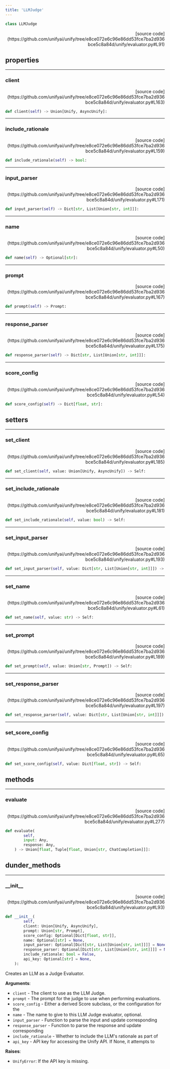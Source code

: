```yaml
---
title: 'LLMJudge'
---
```


```python
class LLMJudge
```

<p align="right">[source code](https://github.com/unifyai/unify/tree/e8ce072e6c96e86dd53fce7ba2d936bce5c8a84d/unify/evaluator.py#L91)</p>



## properties

---

### client

<p align="right">[source code](https://github.com/unifyai/unify/tree/e8ce072e6c96e86dd53fce7ba2d936bce5c8a84d/unify/evaluator.py#L163)</p>

```python
def client(self) -> Union[Unify, AsyncUnify]:
```



---

### include\_rationale

<p align="right">[source code](https://github.com/unifyai/unify/tree/e8ce072e6c96e86dd53fce7ba2d936bce5c8a84d/unify/evaluator.py#L159)</p>

```python
def include_rationale(self) -> bool:
```



---

### input\_parser

<p align="right">[source code](https://github.com/unifyai/unify/tree/e8ce072e6c96e86dd53fce7ba2d936bce5c8a84d/unify/evaluator.py#L171)</p>

```python
def input_parser(self) -> Dict[str, List[Union[str, int]]]:
```



---

### name

<p align="right">[source code](https://github.com/unifyai/unify/tree/e8ce072e6c96e86dd53fce7ba2d936bce5c8a84d/unify/evaluator.py#L50)</p>

```python
def name(self) -> Optional[str]:
```



---

### prompt

<p align="right">[source code](https://github.com/unifyai/unify/tree/e8ce072e6c96e86dd53fce7ba2d936bce5c8a84d/unify/evaluator.py#L167)</p>

```python
def prompt(self) -> Prompt:
```



---

### response\_parser

<p align="right">[source code](https://github.com/unifyai/unify/tree/e8ce072e6c96e86dd53fce7ba2d936bce5c8a84d/unify/evaluator.py#L175)</p>

```python
def response_parser(self) -> Dict[str, List[Union[str, int]]]:
```



---

### score\_config

<p align="right">[source code](https://github.com/unifyai/unify/tree/e8ce072e6c96e86dd53fce7ba2d936bce5c8a84d/unify/evaluator.py#L54)</p>

```python
def score_config(self) -> Dict[float, str]:
```



## setters

---

### set\_client

<p align="right">[source code](https://github.com/unifyai/unify/tree/e8ce072e6c96e86dd53fce7ba2d936bce5c8a84d/unify/evaluator.py#L185)</p>

```python
def set_client(self, value: Union[Unify, AsyncUnify]) -> Self:
```



---

### set\_include\_rationale

<p align="right">[source code](https://github.com/unifyai/unify/tree/e8ce072e6c96e86dd53fce7ba2d936bce5c8a84d/unify/evaluator.py#L181)</p>

```python
def set_include_rationale(self, value: bool) -> Self:
```



---

### set\_input\_parser

<p align="right">[source code](https://github.com/unifyai/unify/tree/e8ce072e6c96e86dd53fce7ba2d936bce5c8a84d/unify/evaluator.py#L193)</p>

```python
def set_input_parser(self, value: Dict[str, List[Union[str, int]]]) -> Self:
```



---

### set\_name

<p align="right">[source code](https://github.com/unifyai/unify/tree/e8ce072e6c96e86dd53fce7ba2d936bce5c8a84d/unify/evaluator.py#L61)</p>

```python
def set_name(self, value: str) -> Self:
```



---

### set\_prompt

<p align="right">[source code](https://github.com/unifyai/unify/tree/e8ce072e6c96e86dd53fce7ba2d936bce5c8a84d/unify/evaluator.py#L189)</p>

```python
def set_prompt(self, value: Union[str, Prompt]) -> Self:
```



---

### set\_response\_parser

<p align="right">[source code](https://github.com/unifyai/unify/tree/e8ce072e6c96e86dd53fce7ba2d936bce5c8a84d/unify/evaluator.py#L197)</p>

```python
def set_response_parser(self, value: Dict[str, List[Union[str, int]]]) -> Self:
```



---

### set\_score\_config

<p align="right">[source code](https://github.com/unifyai/unify/tree/e8ce072e6c96e86dd53fce7ba2d936bce5c8a84d/unify/evaluator.py#L65)</p>

```python
def set_score_config(self, value: Dict[float, str]) -> Self:
```



## methods

---

### evaluate

<p align="right">[source code](https://github.com/unifyai/unify/tree/e8ce072e6c96e86dd53fce7ba2d936bce5c8a84d/unify/evaluator.py#L277)</p>

```python
def evaluate(
        self,
        input: Any,
        response: Any,
    ) -> Union[float, Tuple[float, Union[str, ChatCompletion]]]:
```



## dunder_methods

---

### \_\_init\_\_

<p align="right">[source code](https://github.com/unifyai/unify/tree/e8ce072e6c96e86dd53fce7ba2d936bce5c8a84d/unify/evaluator.py#L93)</p>

```python
def __init__(
        self,
        client: Union[Unify, AsyncUnify],
        prompt: Union[str, Prompt],
        score_config: Optional[Dict[float, str]],
        name: Optional[str] = None,
        input_parser: Optional[Dict[str, List[Union[str, int]]]] = None,
        response_parser: Optional[Dict[str, List[Union[str, int]]]] = None,
        include_rationale: bool = False,
        api_key: Optional[str] = None,
    ):
```

Creates an LLM as a Judge Evaluator.

**Arguments**:

- `client` - The client to use as the LLM Judge.
- `prompt` - The prompt for the judge to use when performing evaluations.
- `score_config` - Either a derived Score subclass, or the configuration for the
- `name` - The name to give to this LLM Judge evaluator, optional.
- `input_parser` - Function to parse the input and update corresponding
- `response_parser` - Function to parse the response and update corresponding
- `include_rationale` - Whether to include the LLM's rationale as part of
- `api_key` - API key for accessing the Unify API. If None, it attempts to



**Raises**:

- `UnifyError`: If the API key is missing.